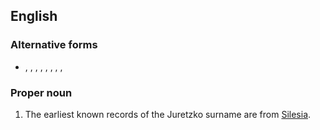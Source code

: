 ==English==

===Alternative forms===
* {{l|en|Juretzka}}, {{l|en|Juretzki}}, {{l|en|Joretzko}}, {{l|en|Joreczka}}, {{l|en|Jureczko}}, {{l|en|Juretschko}}, {{l|en|Jureczka}}, {{l|en|Jureczki}}, {{l|en|Jurecsko}}

===Proper noun===
{{en-proper noun}}

# {{surname|en}} The earliest known records of the Juretzko surname are from [[Silesia]].
